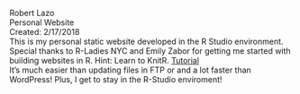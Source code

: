 Robert Lazo<br>
Personal Website<br>
Created:  2/17/2018<br> 
This is my personal static website developed in the R Studio environment.<br>
Special thanks to R-Ladies NYC and Emily Zabor for getting me started with building websites in R. Hint: Learn to KnitR. [Tutorial](http://www.emilyzabor.com/tutorials/rmarkdown_websites_tutorial.html#personal_websites)<br>
It's much easier than updating files in FTP or and a lot faster than WordPress! Plus, I get to stay in the R-Studio enviroment!<br>
